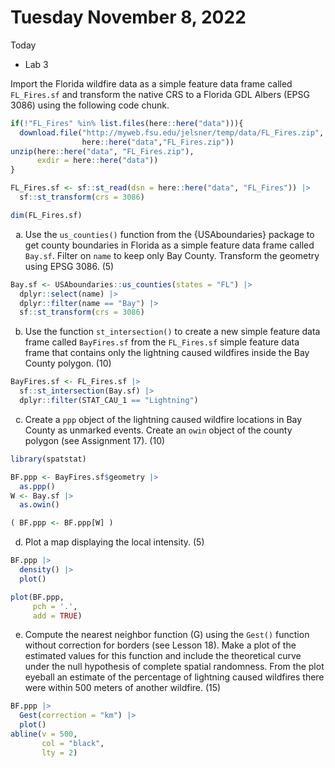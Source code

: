 # Tuesday November 8, 2022 {.unnumbered}

Today

- Lab 3

Import the Florida wildfire data as a simple feature data frame called `FL_Fires.sf` and transform the native CRS to a Florida GDL Albers (EPSG 3086) using the following code chunk.
```r
if(!"FL_Fires" %in% list.files(here::here("data"))){
  download.file("http://myweb.fsu.edu/jelsner/temp/data/FL_Fires.zip",
                here::here("data","FL_Fires.zip"))
unzip(here::here("data", "FL_Fires.zip"),
      exdir = here::here("data"))
}

FL_Fires.sf <- sf::st_read(dsn = here::here("data", "FL_Fires")) |>
  sf::st_transform(crs = 3086)

dim(FL_Fires.sf)
```

(a) Use the `us_counties()` function from the {USAboundaries} package to get county boundaries in Florida as a simple feature data frame called `Bay.sf`. Filter on `name` to keep only Bay County. Transform the geometry using EPSG 3086. (5)
```r
Bay.sf <- USAboundaries::us_counties(states = "FL") |>
  dplyr::select(name) |>
  dplyr::filter(name == "Bay") |>
  sf::st_transform(crs = 3086)
```

(b) Use the function `st_intersection()` to create a new simple feature data frame called `BayFires.sf` from the `FL_Fires.sf` simple feature data frame that contains only the lightning caused wildfires inside the Bay County polygon. (10)
```r
BayFires.sf <- FL_Fires.sf |>
  sf::st_intersection(Bay.sf) |>
  dplyr::filter(STAT_CAU_1 == "Lightning")
```

(c) Create a `ppp` object of the lightning caused wildfire locations in Bay County as unmarked events. Create an `owin` object of the county polygon (see Assignment 17). (10)
```r
library(spatstat)

BF.ppp <- BayFires.sf$geometry |>
  as.ppp() 
W <- Bay.sf |>
  as.owin() 

( BF.ppp <- BF.ppp[W] )
```

(d) Plot a map displaying the local intensity. (5)
```r
BF.ppp |>
  density() |>
  plot()

plot(BF.ppp, 
     pch = '.', 
     add = TRUE)
```

(e) Compute the nearest neighbor function (G) using the `Gest()` function without correction for borders (see Lesson 18). Make a plot of the estimated values for this function and include the theoretical curve under the null hypothesis of complete spatial randomness. From the plot eyeball an estimate of the percentage of lightning caused wildfires there were within 500 meters of another wildfire. (15)
```r
BF.ppp |>
  Gest(correction = "km") |>
  plot() 
abline(v = 500, 
       col = "black",
       lty = 2)
```